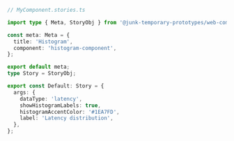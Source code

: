 ```ts
// MyComponent.stories.ts

import type { Meta, StoryObj } from '@junk-temporary-prototypes/web-components';

const meta: Meta = {
  title: 'Histogram',
  component: 'histogram-component',
};

export default meta;
type Story = StoryObj;

export const Default: Story = {
  args: {
    dataType: 'latency',
    showHistogramLabels: true,
    histogramAccentColor: '#1EA7FD',
    label: 'Latency distribution',
  },
};
```
